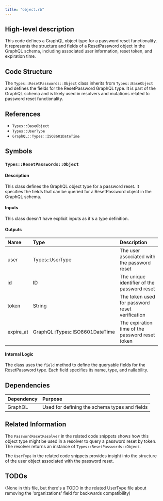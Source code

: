 ```yaml
---
title: "object.rb"
---
```


## High-level description
This code defines a GraphQL object type for a password reset functionality. It represents the structure and fields of a ResetPassword object in the GraphQL schema, including associated user information, reset token, and expiration time.

## Code Structure
The `Types::ResetPasswords::Object` class inherits from `Types::BaseObject` and defines the fields for the ResetPassword GraphQL type. It is part of the GraphQL schema and is likely used in resolvers and mutations related to password reset functionality.

## References
- `Types::BaseObject`
- `Types::UserType`
- `GraphQL::Types::ISO8601DateTime`

## Symbols

### `Types::ResetPasswords::Object`
#### Description
This class defines the GraphQL object type for a password reset. It specifies the fields that can be queried for a ResetPassword object in the GraphQL schema.

#### Inputs
This class doesn't have explicit inputs as it's a type definition.

#### Outputs
| Name | Type | Description |
|:-----|:-----|:------------|
| user | Types::UserType | The user associated with the password reset |
| id | ID | The unique identifier of the password reset |
| token | String | The token used for password reset verification |
| expire_at | GraphQL::Types::ISO8601DateTime | The expiration time of the password reset token |

#### Internal Logic
The class uses the `field` method to define the queryable fields for the ResetPassword type. Each field specifies its name, type, and nullability.

## Dependencies
| Dependency | Purpose |
|:-----------|:--------|
| GraphQL | Used for defining the schema types and fields |

## Related Information
The `PasswordResetResolver` in the related code snippets shows how this object type might be used in a resolver to query a password reset by token. The resolver returns an instance of `Types::ResetPasswords::Object`.

The `UserType` in the related code snippets provides insight into the structure of the user object associated with the password reset.

## TODOs
(None in this file, but there's a TODO in the related UserType file about removing the 'organizations' field for backwards compatibility)